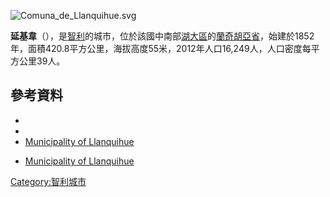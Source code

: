 [[Image:Comuna_de_Llanquihue.svg|right]]
{{Coord|41|15|29|S|73|0|31|W|display=title}}

'''延基韋'''（{{lang-es|Llanquihue}}），是[[智利|智利]]的城市，位於該國中南部[[湖大區|湖大區]]的[[蘭奇胡亞省|蘭奇胡亞省]]，始建於1852年，面積420.8平方公里，海拔高度55米，2012年人口16,249人，人口密度每平方公里39人。

==參考資料==
*{{Cite web |url = http://www.llanquihue.cl/ |title = Municipality of Llanquihue |accessdate = 1 January 2011 |language = es |archive-date = 2015-05-02 |archive-url = https://web.archive.org/web/20150502073228/http://www.llanquihue.cl/ |dead-url = no }}
*{{Cite web |url= http://www.ine.cl/canales/chile_estadistico/censos_poblacion_vivienda/censo_pobl_vivi.php |title= National Statistics Institute |accessdate= 16 January 2010 |language= es |archive-date= 2010-11-13 |archive-url= https://web.archive.org/web/20101113145023/http://www.ine.cl/canales/chile_estadistico/censos_poblacion_vivienda/censo_pobl_vivi.php |dead-url= no }}
*[http://www.llanquihue.cl Municipality of Llanquihue] {{Wayback|url=http://www.llanquihue.cl/ |date=20150502073228 }}
* {{es icon}} [http://www.llanquihue.cl/ Municipality of Llanquihue] {{Wayback|url=http://www.llanquihue.cl/ |date=20150502073228 }}

{{Chile-geo-stub}}
[[Category:智利城市|Category:智利城市]]